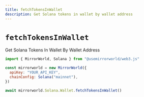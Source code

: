 ```yaml
---
title: fetchTokensInWallet
description: Get Solana tokens in wallet by wallet address
---
```


# `fetchTokensInWallet`

Get Solana Tokens In Wallet By Wallet Address

```js
import { MirrorWorld, Solana } from "@usemirrorworld/web3.js"

const mirrorworld = new MirrorWorld({
  apiKey: "YOUR_API_KEY",
  chainConfig: Solana("mainnet"),
})

await mirrorworld.Solana.Wallet.fetchTokensInWallet()
```